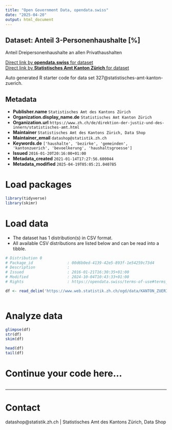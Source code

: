 ```yaml
---
title: "Open Government Data, opendata.swiss"
date: "2025-04-20"
output: html_document
---
```


## Dataset: Anteil 3-Personenhaushalte [%]

Anteil Dreipersonenhaushalte an allen Privathaushalten

[Direct link by **opendata.swiss** for dataset](https://opendata.swiss/de/dataset/anteil-3-personenhaushalte)<br>
[Direct link by **Statistisches Amt Kanton Zürich** for dataset](https://www.zh.ch/de/politik-staat/gemeinden/gemeindeportraet.html)

Auto generated R starter code for data set 327@statistisches-amt-kanton-zuerich.

## Metadata

- **Publisher.name** `Statistisches Amt des Kantons Zürich`
- **Organization.display_name.de** `Statistisches Amt Kanton Zürich`
- **Organization.url** `https://www.zh.ch/de/direktion-der-justiz-und-des-innern/statistisches-amt.html`
- **Maintainer** `Statistisches Amt des Kantons Zürich, Data Shop`
- **Maintainer_email** `datashop@statistik.zh.ch`
- **Keywords.de** `['haushalte', 'bezirke', 'gemeinden', 'kantonzuerich', 'bevoelkerung', 'haushaltsgroesse']`
- **Issued** `2016-01-20T20:16:00+01:00`
- **Metadata_created** `2021-01-14T17:27:56.600044`
- **Metadata_modified** `2025-04-19T05:05:21.040785`


# Load packages

```r

library(tidyverse)
library(skimr)

```

# Load data

-   The dataset has 1 distribution(s) in CSV format.
-   All available CSV distributions are listed below and can be read into a tibble.

```r

# Distribution 0
# Package_id               : 00d6b0ed-4139-42e5-893f-1e54259c73d4
# Description              : 
# Issued                   : 2016-01-21T16:30:35+01:00
# Modified                 : 2024-10-04T10:43:33+01:00
# Rights                   : https://opendata.swiss/terms-of-use#terms_by

df <- read_delim('https://www.web.statistik.zh.ch/ogd/data/KANTON_ZUERICH_472.csv')



```

# Analyze data

```r

glimpse(df)
str(df)
skim(df)

head(df)
tail(df)

```

# Continue your code here...

```r

```

------------------------------------------------------------------------

# Contact

datashop@statistik.zh.ch | Statistisches Amt des Kantons Zürich, Data Shop
